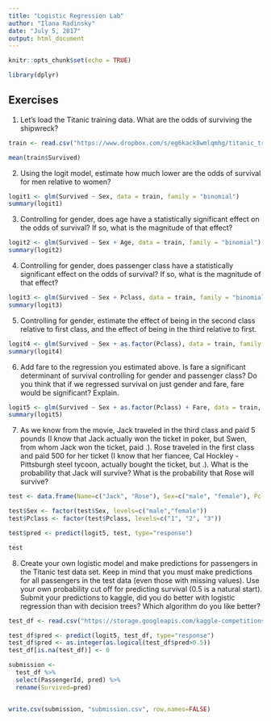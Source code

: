 ---
title: "Logistic Regression Lab"
author: "Ilana Radinsky"
date: "July 5, 2017"
output: html_document
---

```{r setup, include=FALSE}
knitr::opts_chunk$set(echo = TRUE)
```

```{r}
library(dplyr)
```

## Exercises

1. Let's load the Titanic training data. What are the odds of surviving the shipwreck?

```{r}
train <- read.csv("https://www.dropbox.com/s/eg6kack8wmlqmhg/titanic_train.csv?raw=1")

mean(train$Survived)
```

2. Using the logit model, estimate how much lower are the odds of survival for men relative to women?

```{r}
logit1 <- glm(Survived ~ Sex, data = train, family = "binomial")
summary(logit1)
```

3. Controlling for gender, does age have a statistically significant effect on the odds of survival? If so, what is the magnitude of that effect?

```{r}
logit2 <- glm(Survived ~ Sex + Age, data = train, family = "binomial")
summary(logit2)
```

4. Controlling for gender, does passenger class have a statistically significant effect on the odds of survival? If so, what is the magnitude of that effect?

```{r}
logit3 <- glm(Survived ~ Sex + Pclass, data = train, family = "binomial")
summary(logit3)
```

5. Controlling for gender, estimate the effect of being in the second class relative to first class, and the effect of being in the third relative to first.

```{r}
logit4 <- glm(Survived ~ Sex + as.factor(Pclass), data = train, family = "binomial")
summary(logit4)
```

6. Add fare to the regression you estimated above. Is fare a significant determinant of survival controlling for gender and passenger class? Do you think that if we regressed survival on just gender and fare, fare would be significant? Explain.

```{r}
logit5 <- glm(Survived ~ Sex + as.factor(Pclass) + Fare, data = train, family = "binomial")
summary(logit5)
```

7. As we know from the movie, Jack traveled in the third class and paid 5 pounds (I know that Jack actually won the ticket in poker, but Swen, from whom Jack won the ticket, paid .). Rose traveled in the first class and paid 500 for her ticket (I know that her fiancee, Cal Hockley - Pittsburgh steel tycoon, actually bought the ticket, but .). What is the probability that Jack will survive? What is the probability that Rose will survive?

```{r}
test <- data.frame(Name=c("Jack", "Rose"), Sex=c("male", "female"), Pclass=c("3", "1"), Fare=c(5, 500))

test$Sex <- factor(test$Sex, levels=c("male","female"))
test$Pclass <- factor(test$Pclass, levels=c("1", "2", "3"))

test$pred <- predict(logit5, test, type="response")

test
```

8. Create your own logistic model and make predictions for passengers in the Titanic test data set. Keep in mind that you must make predictions for all passengers in the test data (even those with missing values). Use your own probability cut off for predicting survival (0.5 is a natural start). Submit your predictions to kaggle, did you do better with logistic regression than with decision trees? Which algorithm do you like better?

```{r}
test_df <- read.csv("https://storage.googleapis.com/kaggle-competitions-data/kaggle/3136/test.csv?GoogleAccessId=competitions-data@kaggle-161607.iam.gserviceaccount.com&Expires=1499543847&Signature=Tm0TDXhyr1PUAp2wrt82mvuRcgT4W0BqBThe6J5m2UPn7omfIYXV963ls9QLHnob5wKBXj%2FNBT%2FXuBlLVKAZNaNMbC6I%2B9m%2FxUiL5kLhWdf6VgBJ3RRG9CrqBAbIDoXxkwwa87bIjNE7O2hOyYp%2BPn1s6k3C7FeKU1mPbnoUQ0cJQCIUZq%2BkEXCB92I5Wemjq6X3jxNn7pCs2z0bRj9mVMVXM%2FcARqZyIJqBxej7kSBMKjBS0u8tNiz5cOhm3DPcdMp8KSLxUEcHEASlS49CWGYyyT0fJyjzGyEQSO%2BPEiBmbg0C%2F7Dg6dPa7uI8vvVsOt8JraqfFo%2BVo8%2BqNa7Puw%3D%3D")

test_df$pred <- predict(logit5, test_df, type="response")
test_df$pred <- as.integer(as.logical(test_df$pred>0.5))
test_df[is.na(test_df)] <- 0

submission <- 
  test_df %>%
  select(PassengerId, pred) %>%
  rename(Survived=pred)


write.csv(submission, "submission.csv", row.names=FALSE)
```
















